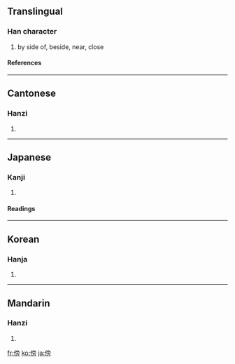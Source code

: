 ==Translingual==
===Han character===
{{Han char|rn=9|rad=人|as=10|sn=12|four=2022<sub>7</sub>|canj=人卜月尸 (OYBS)}}
# by side of, beside, near, close
====References====
{{Han ref|kx=0113.020|dkj=00948|dj=0240.120|hdz=10205.060|uh=508D|ud=20621|bh=B3C4|bd=46020}}
----
==Cantonese==
===Hanzi===
{{yue-hanzi|jyut=|y=bong6, pong6}}
# {{defn|Cantonese}}
----
==Japanese==
===Kanji===
{{ja-kanji|grade=c|rs=人10}}
# {{defn|Japanese}} 
====Readings====
{{ja-readings|on=[[ぼう]] (bō), [[ほう]] (hō)|kun=[[かたわら]] (katawara), [[そばに]] ([[傍に]], sobani), [[そう]] (sou)}}
----
==Korean==
===Hanja===
{{ko-hanja|hangeul=[[방]], [[팽]]|rv=bang, paeng|mr=pang, p'aeng}}
# {{defn|Korean}}
----
==Mandarin==
===Hanzi===
{{cmn-hanzi|pin=[[bàng]] ([[bang4]])|wg=pang<sup>4</sup>}}
# {{defn|Mandarin}}

[[fr:傍]]
[[ko:傍]]
[[ja:傍]]